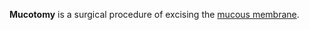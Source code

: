 {{uncategorized}}

'''Mucotomy''' is a surgical procedure of excising the [[mucous membrane]].

{{surgery-stub}}